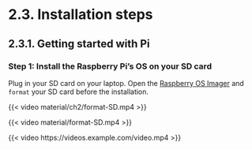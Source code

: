 # 2.3. Installation steps {.unnumbered}

## 2.3.1. Getting started with Pi

### Step 1: Install the Raspberry Pi's OS on your SD card {-}
Plug in your SD card on your laptop. Open the [Raspberry OS Imager](https://www.raspberrypi.com/software/) and `format` your SD card before the installation.

{{< video material/ch2/format-SD.mp4 >}}

{{< video material/format-SD.mp4 >}}

{{< video https://videos.example.com/video.mp4 >}}
